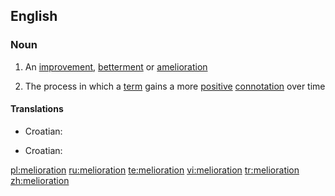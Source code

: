 ==English==

===Noun===
{{en-noun|-}}

# An [[improvement]], [[betterment]] or [[amelioration]]
#{{linguistics}} The process in which a [[term]] gains a more [[positive]] [[connotation]] over time

====Translations====
{{trans-top|improvement}}
*Croatian: {{t-|hr|melioracija|f}}
{{trans-mid}}
{{trans-bottom}}

{{trans-top|process in which a term gains a more positive connotation over time}}
*Croatian: {{t-|hr|melioracija|f}}
{{trans-mid}}
{{trans-bottom}}

[[pl:melioration]]
[[ru:melioration]]
[[te:melioration]]
[[vi:melioration]]
[[tr:melioration]]
[[zh:melioration]]